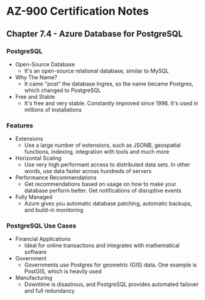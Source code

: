 # AZ-900 Certification Notes
## Chapter 7.4 - Azure Database for PostgreSQL

### PostgreSQL
* Open-Source Database
	* It's an open-source relational database, similar to MySQL
* Why The Name?
	* It came "post" the database Ingres, so the name became Postgres, which changed to PostgreSQL
* Free and Stable
	* It's free and very stable. Constantly improved since 1996. It's used in millions of installations

### Features
* Extensions
	* Use a large number of extensions, such as JSONB, geospatial functions, indexing, integration with tools and much more
* Horizontal Scaling
	* Use very high performant access to distributed data sets. In other words, use data faster across hundreds of servers
* Performance Recommendations
	* Get recommendations based on usage on how to make your database perform better. Get notifications of disruptive events
* Fully Managed
	* Azure gives you automatic database patching, automatic backups, and build-in monitoring

### PostgreSQL Use Cases
* Financial Applications
	* Ideal for online transactions and integrates with mathematical software
* Government
	* Governments use Postgres for geometric (GIS) data. One example is PostGIS, which is heavily used
* Manufacturing
	* Downtime is disastrous, and PostgreSQL provides automated failover and full redundancy